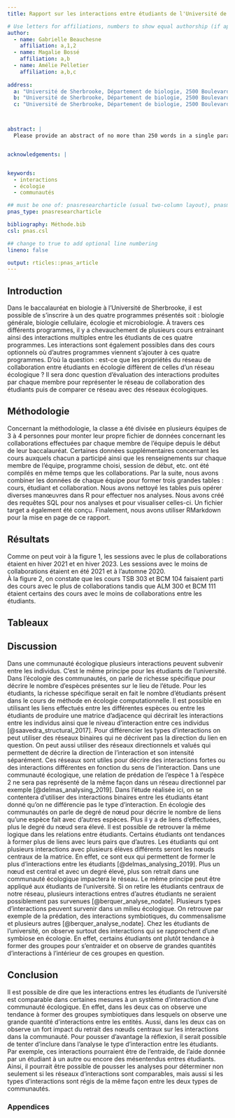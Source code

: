 ```yaml
---
title: Rapport sur les interactions entre étudiants de l'Université de Sherbrooke

# Use letters for affiliations, numbers to show equal authorship (if applicable) and to indicate the corresponding author
author:
  - name: Gabrielle Beauchesne
    affiliation: a,1,2
  - name: Magalie Bossé
    affiliation: a,b
  - name: Amélie Pelletier
    affiliation: a,b,c
    
address:
  a: "Université de Sherbrooke, Département de biologie, 2500 Boulevard de l'Université, Sherbrooke, Québec, J1K 2R1"
  b: "Université de Sherbrooke, Département de biologie, 2500 Boulevard de l'Université, Sherbrooke, Québec, J1K 2R1"
  c: "Université de Sherbrooke, Département de biologie, 2500 Boulevard de l'Université, Sherbrooke, Québec, J1K 2R1"



abstract: |
  Please provide an abstract of no more than 250 words in a single paragraph. Abstracts should explain to the general reader the major contributions of the article. References in the abstract must be cited in full within the abstract itself and cited in the text.


acknowledgements: |


keywords:
  - interactions
  - écologie
  - communautés

## must be one of: pnasresearcharticle (usual two-column layout), pnasmathematics (one column layout), or pnasinvited (invited submissions only)
pnas_type: pnasresearcharticle

bibliography: Méthode.bib
csl: pnas.csl

## change to true to add optional line numbering
lineno: false

output: rticles::pnas_article
---
```



Introduction {.unnumbered}
---------------
Dans le baccalauréat en biologie à l’Université de Sherbrooke, il est possible de s’inscrire à un des quatre programmes présentés soit : biologie générale, biologie cellulaire, écologie et microbiologie. À travers ces différents programmes, il y a chevauchement de plusieurs cours entrainant ainsi des interactions multiples entre les étudiants de ces quatre programmes. Les interactions sont également possibles dans des cours optionnels où d’autres programmes viennent s’ajouter à ces quatre programmes. D’où la question : est-ce que les propriétés du réseau de collaboration entre étudiants en écologie diffèrent de celles d’un réseau écologique ? Il sera donc question d’évaluation des interactions produites par chaque membre pour représenter le réseau de collaboration des étudiants puis de comparer ce réseau avec des réseaux écologiques. 

Méthodologie {#Méthodologie .unnumbered}
-------------------
Concernant la méthodologie, la classe a été divisée en plusieurs équipes de 3 à 4 personnes pour monter leur propre fichier de données concernant les collaborations effectuées par chaque membre de l’équipe depuis le début de leur baccalauréat. Certaines données supplémentaires concernant les cours auxquels chacun a participé ainsi que les renseignements sur chaque membre de l’équipe, programme choisi, session de début, etc. ont été compilés en même temps que les collaborations. Par la suite, nous avons combiner les données de chaque équipe pour former trois grandes tables : cours, étudiant et collaboration. Nous avons nettoyé les tables puis opérer diverses manœuvres dans R pour effectuer nos analyses. Nous avons créé des requêtes SQL pour nos analyses et pour visualiser celles-ci. Un fichier target a également été conçu. Finalement, nous avons utiliser RMarkdown pour la mise en page de ce rapport.  

Résultats {#Résultats .unnumbered}
----------------------
Comme on peut voir à la figure 1, les sessions avec le plus de collaborations étaient en hiver 2021 et en hiver 2023. Les sessions avec le moins de collaborations étaient en été 2021 et à l'automne 2020.  
À la figure 2, on constate que les cours TSB 303 et BCM 104 faisaient parti des cours avec le plus de collaborations tandis que ALM 300 et BCM 111 étaient certains des cours avec le moins de collaborations entre les étudiants. 

Tableaux {#references .unnumbered}
----------
\begin{figure*}
  \centering
  \includegraphics[width=\linewidth]{session.png}
  \caption{Légende de l'image}
  \label{fig:session}
\end{figure*}


\begin{figure*}
  \centering
  \includegraphics[width=\linewidth]{sigle.png}
  \caption{Légende de l'image}
  \label{fig:sigle}
\end{figure*}

Discussion {#Discussion .unnumbered}
------
Dans une communauté écologique plusieurs interactions peuvent subvenir entre les individus. C’est le même principe pour les étudiants de l’université. Dans l’écologie des communautés, on parle de richesse spécifique pour décrire le nombre d’espèces présentes sur le lieu de l’étude. Pour les étudiants, la richesse spécifique serait en fait le nombre d’étudiants présent dans le cours de méthode en écologie computationnelle. Il est possible en utilisant les liens effectués entre les différentes espèces ou entre les étudiants de produire une matrice d’adjacence qui décrirait les interactions entre les individus ainsi que le niveau d’interaction entre ces individus [@saavedra_structural_2017]. 
Pour différencier les types d’interactions on peut utiliser des réseaux binaires qui ne décrivent pas la direction du lien en question. On peut aussi utiliser des réseaux directionnels et valués qui permettent de décrire la direction de l’interaction et son intensité séparément. Ces réseaux sont utiles pour décrire des interactions fortes ou des interactions différentes en fonction du sens de l’interaction. Dans une communauté écologique, une relation de prédation de l’espèce 1 à l’espèce 2 ne sera pas représenté de la même façon dans un réseau directionnel par exemple [@delmas_analysing_2019].
Dans l’étude réalisée ici, on se contentera d’utiliser des interactions binaires entre les étudiants étant donné qu’on ne différencie pas le type d’interaction. 
En écologie des communautés on parle de degré de nœud pour décrire le nombre de liens qu’une espèce fait avec d’autres espèces. Plus il y a de liens d’effectuées, plus le degré du nœud sera élevé. Il est possible de retrouver la même logique dans les relations entre étudiants. Certains étudiants ont tendances à former plus de liens avec leurs pairs que d’autres. 
Les étudiants qui ont plusieurs interactions avec plusieurs élèves différents seront les nœuds centraux de la matrice. En effet, ce sont eux qui permettent de former le plus d’interactions entre les étudiants [@delmas_analysing_2019].
Plus un nœud est central et avec un degré élevé, plus son retrait dans une communauté écologique impactera le réseau. Le même principe peut être appliqué aux étudiants de l’université. Si on retire les étudiants centraux de notre réseau, plusieurs interactions entres d’autres étudiants ne seraient possiblement pas survenues [@berquer_analyse_nodate].
Plusieurs types d’interactions peuvent survenir dans un milieu écologique. On retrouve par exemple de la prédation, des interactions symbiotiques, du commensalisme et plusieurs autres [@berquer_analyse_nodate]. Chez les étudiants de l’université, on observe surtout des interactions qui se rapprochent d’une symbiose en écologie. En effet, certains étudiants ont plutôt tendance à former des groupes pour s’entraider et on observe de grandes quantités d’interactions à l’intérieur de ces groupes en question. 




Conclusion {#Conclusion .unnumbered}
-----------------
Il est possible de dire que les interactions entres les étudiants de l’université est comparable dans certaines mesures à un système d’interaction d’une communauté écologique. En effet, dans les deux cas on observe une tendance à former des groupes symbiotiques dans lesquels on observe une grande quantité d’interactions entre les entités. Aussi, dans les deux cas on observe un fort impact du retrait des nœuds centraux sur les interactions dans la communauté. 
Pour pousser d’avantage la réflexion, il serait possible de tenter d’inclure dans l’analyse le type d’interaction entre les étudiants. Par exemple, ces interactions pourraient être de l’entraide, de l’aide donnée par un étudiant à un autre ou encore des mésentendus entres étudiants. Ainsi, il pourrait être possible de pousser les analyses pour déterminer non seulement si les réseaux d’interactions sont comparables, mais aussi si les types d’interactions sont régis de la même façon entre les deux types de communautés. 



### Appendices {#appendices .unnumbered}


<!-- Leave these lines as they are at the end of your .Rmd file to ensure placement of methods & acknowledgements sections before the references-->
\showmatmethods
\showacknow
\pnasbreak
